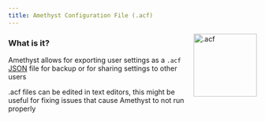 ```yaml
---
title: Amethyst Configuration File (.acf)
---
```


<img align="right" src="https://github.com/Geoxor/amethyst/raw/master/assets/images/acf.png" alt=".acf" width="128"/>

### What is it?

Amethyst allows for exporting user settings as a `.acf` [JSON](https://en.wikipedia.org/wiki/JSON) file for backup or for sharing settings to other users

<Tip>.acf files can be edited in text editors, this might be useful for fixing issues that cause Amethyst to not run properly</Tip>